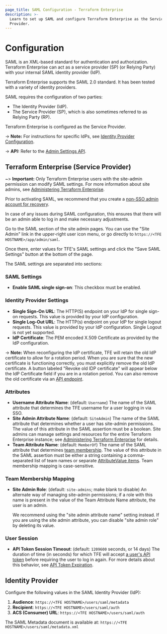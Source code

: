 ```yaml
---
page_title: SAML Configuration - Terraform Enterprise
description: >-
  Learn to set up SAML and configure Terraform Enterprise as the Service
  Provider.
---
```


# Configuration

SAML is an XML-based standard for authentication and authorization. Terraform Enterprise can act as a service provider (SP) (or Relying Party) with your internal SAML identity provider (IdP).

Terraform Enterprise supports the SAML 2.0 standard. It has been tested with a variety of identity providers.

SAML requires the configuration of two parties:

- The Identity Provider (IdP).
- The Service Provider (SP), which is also sometimes referred to as Relying Party (RP).

Terraform Enterprise is configured as the Service Provider.

-> **Note:** For instructions for specific IdPs, see [Identity Provider Configuration](/terraform/enterprise/saml/idp-configuration).

-> **API:** Refer to the [Admin Settings API](/terraform/enterprise/api-docs/admin/settings).

## Terraform Enterprise (Service Provider)

~> **Important:** Only Terraform Enterprise users with the site-admin permission can modify SAML settings. For more information about site admins, see [Administering Terraform Enterprise][admin].

Prior to activating SAML, we recommend that you create a [non-SSO admin account for recovery](/terraform/enterprise/saml/troubleshooting#create-a-non-sso-admin-account-for-recovery).

In case of any issues during SAML configuration, this ensures that there will be an admin able to log in and make necessary adjustments.

[admin]: /terraform/enterprise/admin

Go to the SAML section of the site admin pages. You can use the "Site Admin" link in the upper-right user icon menu, or go directly to `https://<TFE HOSTNAME>/app/admin/saml`.

Once there, enter values for TFE's SAML settings and click the "Save SAML Settings" button at the bottom of the page.

The SAML settings are separated into sections:

### SAML Settings

- **Enable SAML single sign-on**: This checkbox must be enabled.

### Identity Provider Settings

- **Single Sign-On URL**: The HTTP(S) endpoint on your IdP for single sign-on requests. This value is provided by your IdP configuration.
- **Single Log-Out URL**: The HTTP(s) endpoint on your IdP for single logout requests. This value is provided by your IdP configuration. Single Logout is not yet supported.
- **IdP Certificate**: The PEM encoded X.509 Certificate as provided by the IdP configuration.

-> **Note:** When reconfiguring the IdP certificate, TFE will retain the old IdP certificate to allow for a rotation period. When you are sure that the new certificate is functioning correctly, you must explicitly remove the old IdP certificate. A button labeled "Revoke old IDP certificate" will appear below the IdP Certificate field if you are in a rotation period. You can also remove the old certificate via an [API endpoint](/terraform/enterprise/api-docs/admin/settings#revoke-previous-saml-idp-certificate).

### Attributes

- **Username Attribute Name**: (default: `Username`) The name of the SAML attribute that determines the TFE username for a user logging in via SSO.
- **Site Admin Attribute Name**: (default: `SiteAdmin`) The name of the SAML attribute that determines whether a user has site-admin permissions. The value of this attribute in the SAML assertion must be a boolean. Site admins can manage settings and resources for the entire Terraform Enterprise instance; see [Administering Terraform Enterprise][admin] for details.
- **Team Attribute Name**: (default: `MemberOf`) The name of the SAML attribute that determines [team membership](/terraform/enterprise/saml/team-membership). The value of this attribute in the SAML assertion must be either a string containing a comma-separated list of team names or separate [AttributeValue items](/terraform/enterprise/saml/attributes#memberof). Team membership mapping is case-sensitive.

### Team Membership Mapping

- **Site Admin Role**: (default: `site-admins`; make blank to disable) An alternate way of managing site-admin permissions; if a role with this name is present in the value of the Team Attribute Name attribute, the user is an admin.

  We recommend using the "site admin attribute name" setting instead. If you are using the site admin attribute, you can disable "site admin role" by deleting its value.

### User Session

- **API Token Session Timeout**: (default: `1209600` seconds, or 14 days) The duration of time (in seconds) for which TFE will accept [a user's API token](/terraform/enterprise/users-teams-organizations/users#api-tokens) before requiring the user to log in again. For more details about this behavior, see [API Token Expiration](/terraform/enterprise/saml/login#api-token-expiration).

## Identity Provider

Configure the following values in the SAML Identity Provider (IdP):

1. **Audience**: `https://<TFE HOSTNAME>/users/saml/metadata`
1. **Recipient**: `https://<TFE HOSTNAME>/users/saml/auth`
1. **ACS (Consumer) URL**: `https://<TFE HOSTNAME>/users/saml/auth`

The SAML Metadata document is available at: `https://<TFE HOSTNAME>/users/saml/metadata.xml`
